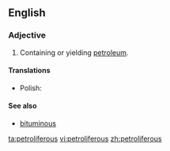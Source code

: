 ==English==

===Adjective===
{{en-adj}}

# {{label|en|geology|petrology|of a rock or [[geologic]] [[formation]]}} Containing or yielding [[petroleum]].

====Translations====
{{trans-top|containing or yielding petroleum}}
* Polish: {{t+|pl|roponośny}}
{{trans-mid}}
{{trans-bottom}}

====See also====
* [[bituminous]]

[[ta:petroliferous]]
[[vi:petroliferous]]
[[zh:petroliferous]]
